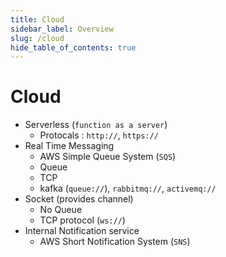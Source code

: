 ```yaml
---
title: Cloud
sidebar_label: Overview
slug: /cloud
hide_table_of_contents: true
---
```


# Cloud

- Serverless (`function as a server`)
  - Protocals : `http://`, `https://`
- Real Time Messaging
  - AWS Simple Queue System (`SQS`)
  - Queue
  - TCP
  - kafka (`queue://`), `rabbitmq://`, `activemq://`
- Socket (provides channel)
  - No Queue
  - TCP protocol (`ws://`)
- Internal Notification service
  - AWS Short Notification System (`SNS`)
